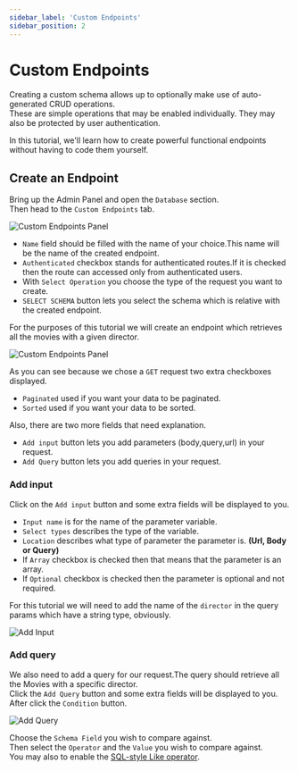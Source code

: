 ```yaml
---
sidebar_label: 'Custom Endpoints'
sidebar_position: 2
---
```


# Custom Endpoints

[//]: # (TODO: v0.14.0 UI is currently broken, update this section + screens once fixed)

Creating a custom schema allows up to optionally make use of auto-generated CRUD operations.<br />
These are simple operations that may be enabled individually. They may also be protected by user authentication.

In this tutorial, we'll learn how to create powerful functional endpoints without having to code them yourself.

## Create an Endpoint

Bring up the Admin Panel and open the `Database` section.<br />
Then head to the `Custom Endpoints` tab.

![Custom Endpoints Panel](/img/first_app/custom_endpoints_panel.png)

- `Name` field should be filled with the name of your choice.This name will be the name of the created endpoint.
- `Authenticated` checkbox stands for authenticated routes.If it is checked then the route can accessed only from authenticated users.
- With `Select Operation` you choose the type of the request you want to create.
- `SELECT SCHEMA` button lets you select the schema which is relative with the created endpoint.

For the purposes of this tutorial we will create an endpoint which retrieves all the movies with a given director.<br />

![Custom Endpoints Panel](/img/first_app/SomeEndpoint.png)

As you can see because we chose a `GET` request two extra checkboxes displayed.<br />

- `Paginated` used if you want your data to be paginated.
- `Sorted` used if you want your data to be sorted.

Also, there are two more fields that need explanation.

- `Add input` button lets you add parameters (body,query,url) in your request.
- `Add Query` button lets you add queries in your request.

### Add input
Click on the `Add input` button and some extra fields will be displayed to you.
- `Input name` is for the name of the parameter variable.
- `Select types` describes the type of the variable.
- `Location` describes what type of parameter the parameter is. **(Url, Body or Query)**
- If `Array` checkbox is checked then that means that the parameter is an array.
- If `Optional` checkbox is checked then the parameter is optional and not required.

For this tutorial we will need to add the name of the `director` in the query params which have a string type, obviously.<br />

![Add Input](/img/first_app/add_input.png)

### Add query
We also need  to add a query for our request.The query should retrieve all the Movies with a specific director.<br />
Click the `Add Query` button and some extra fields will be displayed to you.
After click the `Condition` button.

![Add Query](/img/first_app/add_condition.png)

Choose the `Schema Field` you wish to compare against.<br />
Then select the `Operator` and the `Value` you wish to compare against.<br />
You may also to enable the [SQL-style Like operator](https://www.w3schools.com/sql/sql_like.asp).
